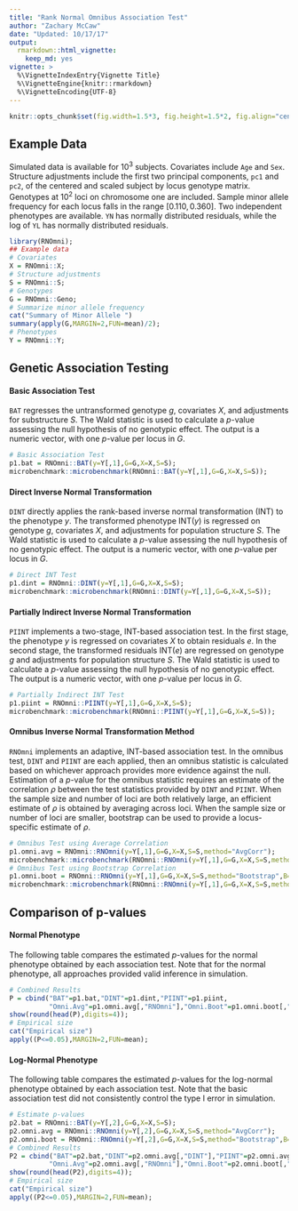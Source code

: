```yaml
---
title: "Rank Normal Omnibus Association Test"
author: "Zachary McCaw"
date: "Updated: 10/17/17"
output: 
  rmarkdown::html_vignette:
    keep_md: yes
vignette: >
  %\VignetteIndexEntry{Vignette Title}
  %\VignetteEngine{knitr::rmarkdown}
  %\VignetteEncoding{UTF-8}
---
```


```r
knitr::opts_chunk$set(fig.width=1.5*3, fig.height=1.5*2, fig.align="center", fig.path='Figs/',echo=T, warning=F, message=F, cache=T);
```
## Example Data
Simulated data is available for $10^{3}$ subjects. Covariates include `Age` and `Sex`. Structure adjustments include the first two principal components, `pc1` and `pc2`, of the centered and scaled subject by locus genotype matrix. Genotypes at $10^{2}$ loci on chromosome one are included. Sample minor allele frequency for each locus falls in the range $[0.110, 0.360]$. Two independent phenotypes are available. `YN` has normally distributed residuals, while the log of `YL` has normally distributed residuals. 
```r
library(RNOmni);
## Example data
# Covariates
X = RNOmni::X;
# Structure adjustments
S = RNOmni::S;
# Genotypes
G = RNOmni::Geno;
# Summarize minor allele frequency
cat("Summary of Minor Allele ")
summary(apply(G,MARGIN=2,FUN=mean)/2);
# Phenotypes
Y = RNOmni::Y;
```

## Genetic Association Testing

#### Basic Association Test
`BAT` regresses the untransformed genotype $g$, covariates $X$, and adjustments for substructure $S$. The Wald statistic is used to calculate a $p$-value assessing the null hypothesis of no genotypic effect. The output is a numeric vector, with one $p$-value per locus in $G$.
```r
# Basic Association Test
p1.bat = RNOmni::BAT(y=Y[,1],G=G,X=X,S=S);
microbenchmark::microbenchmark(RNOmni::BAT(y=Y[,1],G=G,X=X,S=S));
```
#### Direct Inverse Normal Transformation
`DINT` directly applies the rank-based inverse normal transformation (INT) to the phenotype $y$. The transformed phenotype $\text{INT}(y)$ is regressed on genotype $g$, covariates $X$, and adjustments for population structure $S$. The Wald statistic is used to calculate a $p$-value assessing the null hypothesis of no genotypic effect. The output is a numeric vector, with one $p$-value per locus in $G$.
```r
# Direct INT Test
p1.dint = RNOmni::DINT(y=Y[,1],G=G,X=X,S=S);
microbenchmark::microbenchmark(RNOmni::DINT(y=Y[,1],G=G,X=X,S=S));
```

#### Partially Indirect Inverse Normal Transformation
`PIINT` implements a two-stage, INT-based association test. In the first stage, the phenotype $y$ is regressed on covariates $X$ to obtain residuals $e$. In the second stage, the transformed residuals $\text{INT}(e)$ are regressed on genotype $g$ and adjustments for population structure $S$. The Wald statistic is used to calculate a $p$-value assessing the null hypothesis of no genotypic effect. The output is a numeric vector, with one $p$-value per locus in $G$. 
```r
# Partially Indirect INT Test
p1.piint = RNOmni::PIINT(y=Y[,1],G=G,X=X,S=S);
microbenchmark::microbenchmark(RNOmni::PIINT(y=Y[,1],G=G,X=X,S=S));
```

#### Omnibus Inverse Normal Transformation Method
`RNOmni` implements an adaptive, INT-based association test. In the omnibus test, `DINT` and `PIINT` are each applied, then an omnibus statistic is calculated based on whichever approach provides more evidence against the null. Estimation of a $p$-value for the omnibus statistic requires an estimate of the correlation $\rho$ between the test statistics provided by `DINT` and `PIINT`. When the sample size and number of loci are both relatively large, an efficient estimate of $\rho$ is obtained by averaging across loci. When the sample size or number of loci are smaller, bootstrap can be used to provide a locus-specific estimate of $\rho$. 
```r
# Omnibus Test using Average Correlation
p1.omni.avg = RNOmni::RNOmni(y=Y[,1],G=G,X=X,S=S,method="AvgCorr");
microbenchmark::microbenchmark(RNOmni::RNOmni(y=Y[,1],G=G,X=X,S=S,method="AvgCorr"));
# Omnibus Test using Bootstrap Correlation
p1.omni.boot = RNOmni::RNOmni(y=Y[,1],G=G,X=X,S=S,method="Bootstrap",B=100,cores=12);
microbenchmark::microbenchmark(RNOmni::RNOmni(y=Y[,1],G=G,X=X,S=S,method="Bootstrap",B=100,cores=12));
```

## Comparison of p-values
#### Normal Phenotype
The following table compares the estimated $p$-values for the normal phenotype obtained by each association test. Note that for the normal phenotype, all approaches provided valid inference in simulation.
```r
# Combined Results
P = cbind("BAT"=p1.bat,"DINT"=p1.dint,"PIINT"=p1.piint,
          "Omni.Avg"=p1.omni.avg[,"RNOmni"],"Omni.Boot"=p1.omni.boot[,"RNOmni"]);
show(round(head(P),digits=4));
# Empirical size
cat("Empirical size")
apply((P<=0.05),MARGIN=2,FUN=mean);
```
#### Log-Normal Phenotype
The following table compares the estimated $p$-values for the log-normal phenotype obtained by each association test. Note that the basic association test did not consistently control the type I error in simulation. 
```r
# Estimate p-values
p2.bat = RNOmni::BAT(y=Y[,2],G=G,X=X,S=S);
p2.omni.avg = RNOmni::RNOmni(y=Y[,2],G=G,X=X,S=S,method="AvgCorr");
p2.omni.boot = RNOmni::RNOmni(y=Y[,2],G=G,X=X,S=S,method="Bootstrap",B=100,cores=12);
# Combined Results
P2 = cbind("BAT"=p2.bat,"DINT"=p2.omni.avg[,"DINT"],"PIINT"=p2.omni.avg[,"PIINT"],
          "Omni.Avg"=p2.omni.avg[,"RNOmni"],"Omni.Boot"=p2.omni.boot[,"RNOmni"]);
show(round(head(P2),digits=4));
# Empirical size
cat("Empirical size")
apply((P2<=0.05),MARGIN=2,FUN=mean);
```
